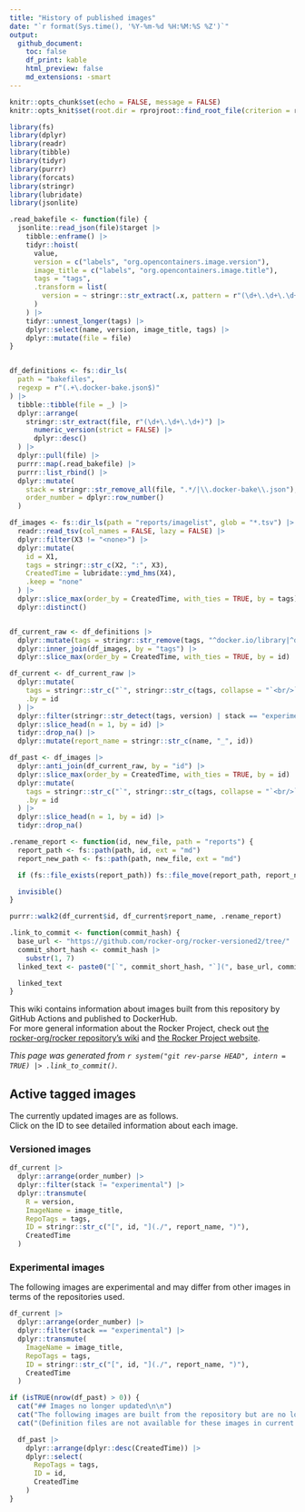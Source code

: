 ```yaml
---
title: "History of published images"
date: "`r format(Sys.time(), '%Y-%m-%d %H:%M:%S %Z')`"
output:
  github_document:
    toc: false
    df_print: kable
    html_preview: false
    md_extensions: -smart
---
```


```r
knitr::opts_chunk$set(echo = FALSE, message = FALSE)
knitr::opts_knit$set(root.dir = rprojroot::find_root_file(criterion = rprojroot::is_git_root))

library(fs)
library(dplyr)
library(readr)
library(tibble)
library(tidyr)
library(purrr)
library(forcats)
library(stringr)
library(lubridate)
library(jsonlite)
```

```r
.read_bakefile <- function(file) {
  jsonlite::read_json(file)$target |>
    tibble::enframe() |>
    tidyr::hoist(
      value,
      version = c("labels", "org.opencontainers.image.version"),
      image_title = c("labels", "org.opencontainers.image.title"),
      tags = "tags",
      .transform = list(
        version = ~ stringr::str_extract(.x, pattern = r"(\d+\.\d+\.\d+)")
      )
    ) |>
    tidyr::unnest_longer(tags) |>
    dplyr::select(name, version, image_title, tags) |>
    dplyr::mutate(file = file)
}


df_definitions <- fs::dir_ls(
  path = "bakefiles",
  regexp = r"(.+\.docker-bake.json$)"
) |>
  tibble::tibble(file = _) |>
  dplyr::arrange(
    stringr::str_extract(file, r"(\d+\.\d+\.\d+)") |>
      numeric_version(strict = FALSE) |>
      dplyr::desc()
  ) |>
  dplyr::pull(file) |>
  purrr::map(.read_bakefile) |>
  purrr::list_rbind() |>
  dplyr::mutate(
    stack = stringr::str_remove_all(file, ".*/|\\.docker-bake\\.json"),
    order_number = dplyr::row_number()
  )

df_images <- fs::dir_ls(path = "reports/imagelist", glob = "*.tsv") |>
  readr::read_tsv(col_names = FALSE, lazy = FALSE) |>
  dplyr::filter(X3 != "<none>") |>
  dplyr::mutate(
    id = X1,
    tags = stringr::str_c(X2, ":", X3),
    CreatedTime = lubridate::ymd_hms(X4),
    .keep = "none"
  ) |>
  dplyr::slice_max(order_by = CreatedTime, with_ties = TRUE, by = tags) |>
  dplyr::distinct()


df_current_raw <- df_definitions |>
  dplyr::mutate(tags = stringr::str_remove(tags, "^docker.io/library|^docker.io/")) |>
  dplyr::inner_join(df_images, by = "tags") |>
  dplyr::slice_max(order_by = CreatedTime, with_ties = TRUE, by = id)

df_current <- df_current_raw |>
  dplyr::mutate(
    tags = stringr::str_c("`", stringr::str_c(tags, collapse = "`<br/>`"), "`"),
    .by = id
  ) |>
  dplyr::filter(stringr::str_detect(tags, version) | stack == "experimental", .by = id) |>
  dplyr::slice_head(n = 1, by = id) |>
  tidyr::drop_na() |>
  dplyr::mutate(report_name = stringr::str_c(name, "_", id))

df_past <- df_images |>
  dplyr::anti_join(df_current_raw, by = "id") |>
  dplyr::slice_max(order_by = CreatedTime, with_ties = TRUE, by = id) |>
  dplyr::mutate(
    tags = stringr::str_c("`", stringr::str_c(tags, collapse = "`<br/>`"), "`"),
    .by = id
  ) |>
  dplyr::slice_head(n = 1, by = id) |>
  tidyr::drop_na()
```

```r
.rename_report <- function(id, new_file, path = "reports") {
  report_path <- fs::path(path, id, ext = "md")
  report_new_path <- fs::path(path, new_file, ext = "md")

  if (fs::file_exists(report_path)) fs::file_move(report_path, report_new_path)

  invisible()
}

purrr::walk2(df_current$id, df_current$report_name, .rename_report)
```

```r
.link_to_commit <- function(commit_hash) {
  base_url <- "https://github.com/rocker-org/rocker-versioned2/tree/"
  commit_short_hash <- commit_hash |>
    substr(1, 7)
  linked_text <- paste0("[`", commit_short_hash, "`](", base_url, commit_hash, ")")

  linked_text
}
```

This wiki contains information about images built from this repository by GitHub Actions and published to DockerHub.  
For more general information about the Rocker Project, check out [the rocker-org/rocker repository's wiki](https://github.com/rocker-org/rocker/wiki) and [the Rocker Project website](https://www.rocker-project.org/).

*This page was generated from `r system("git rev-parse HEAD", intern = TRUE) |> .link_to_commit()`.*

## Active tagged images

The currently updated images are as follows.  
Click on the ID to see detailed information about each image.

### Versioned images

```r
df_current |>
  dplyr::arrange(order_number) |>
  dplyr::filter(stack != "experimental") |>
  dplyr::transmute(
    R = version,
    ImageName = image_title,
    RepoTags = tags,
    ID = stringr::str_c("[", id, "](./", report_name, ")"),
    CreatedTime
  )
```

### Experimental images

The following images are experimental and may differ from other images in terms of the repositories used.

```r
df_current |>
  dplyr::arrange(order_number) |>
  dplyr::filter(stack == "experimental") |>
  dplyr::transmute(
    ImageName = image_title,
    RepoTags = tags,
    ID = stringr::str_c("[", id, "](./", report_name, ")"),
    CreatedTime
  )
```

```r
if (isTRUE(nrow(df_past) > 0)) {
  cat("## Images no longer updated\n\n")
  cat("The following images are built from the repository but are no longer updated.\n")
  cat("(Definition files are not available for these images in current HEAD of the repository.)\n")

  df_past |>
    dplyr::arrange(dplyr::desc(CreatedTime)) |>
    dplyr::select(
      RepoTags = tags,
      ID = id,
      CreatedTime
    )
}
```
